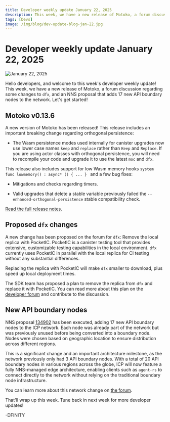 ```yaml
---
title: Developer weekly update January 22, 2025
description: This week, we have a new release of Motoko, a forum discussion regarding some changes to dfx, and an NNS proposal that adds 17 new API boundary nodes to the network.
tags: [Devs]
image: /img/blog/dev-update-blog-jan-22.jpg
---
```


# Developer weekly update January 22, 2025

![January 22, 2025](../../static/img/blog/dev-update-blog-jan-22.jpg)

Hello developers, and welcome to this week's developer weekly update! This week, we have a new release of Motoko, a forum discussion regarding some changes to `dfx`, and an NNS proposal that adds 17 new API boundary nodes to the network. Let's get started!

## Motoko v0.13.6

A new version of Motoko has been released! This release includes an important breaking change regarding orthogonal persistence:

- The Wasm persistence modes used internally for canister upgrades now use lower case names `keep` and `replace` rather than `Keep` and `Replace`. If you are using actor classes with orthogonal persistence, you will need to recompile your code and upgrade it to use the latest `moc` and `dfx`.

This release also includes support for low Wasm memory hooks `system func lowmemory() : async* () { ... } ` and a few bug fixes:

- Mitigations and checks regarding timers.

- Valid upgrades that delete a stable variable previously failed the `--enhanced-orthogonal-persistence` stable compatibility check.

[Read the full release notes](https://github.com/dfinity/motoko/releases/tag/0.13.6).

## Proposed `dfx` changes

A new change has been proposed on the forum for `dfx`: Remove the local replica with PocketIC. PocketIC is a canister testing tool that provides extensive, customizable testing capabilities in the local environment. `dfx` currently uses PocketIC in parallel with the local replica for CI testing without any substantial differences.

Replacing the replica with PocketIC will make `dfx` smaller to download, plus speed up local deployment times.

The SDK team has proposed a plan to remove the replica from `dfx` and replace it with PocketIC. You can read more about this plan on the [developer forum](https://forum.dfinity.org/t/dfx-replacing-the-local-replica-with-pocketic/40167) and contribute to the discussion.

## New API boundary nodes

NNS proposal [134902](https://dashboard.internetcomputer.org/proposal/134902) has been executed, adding 17 new API boundary nodes to the ICP network. Each node was already part of the network but was previously unused before being converted into a boundary node. Nodes were chosen based on geographic location to ensure distribution across different regions.

This is a significant change and an important architecture milestone, as the network previously only had 3 API boundary nodes. With a total of 20 API boundary nodes in various regions across the globe, ICP will now feature a fully NNS-managed edge architecture, enabling clients such as `agent-rs` to connect directly to the network without relying on the traditional boundary node infrastructure.

You can learn more about this network change on [the forum](https://forum.dfinity.org/t/proposal-134902-adding-17-api-boundary-nodes/40199).

That'll wrap up this week. Tune back in next week for more developer updates!

-DFINITY